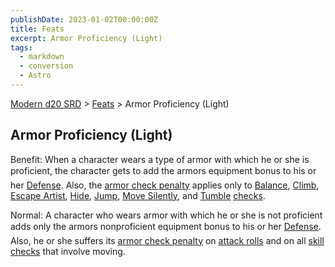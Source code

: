 ```yaml
---
publishDate: 2023-01-02T00:00:00Z
title: Feats
excerpt: Armor Proficiency (Light)
tags:
  - markdown
  - conversion
  - Astro
---
```


[Modern d20 SRD](/#modernD20) > [Feats](modern-d20-srd-feats-index) > Armor Proficiency (Light)

## Armor Proficiency (Light)

Benefit: When a character wears a type of armor with which he or she is proficient, the character gets to add the armors equipment bonus to his or her [Defense](modern-d20-srd-combat-defense). Also, the [armor check penalty](modern-d20-srd-equipment-armor-general) applies only to [Balance](modern-d20-srd-skills-balance), [Climb](modern-d20-srd-skills-climb), [Escape Artist](modern-d20-srd-skills-escape-artist), [Hide](modern-d20-srd-skills-hide), [Jump](modern-d20-srd-skills-jump), [Move Silently](modern-d20-srd-skills-move-silently), and [Tumble](modern-d20-srd-skills-tumble) [checks](modern-d20-srd-skills-skill-basics-php#skill-check-index).

Normal: A character who wears armor with which he or she is not proficient adds only the armors nonproficient equipment bonus to his or her [Defense](modern-d20-srd-combat-defense). Also, he or she suffers its [armor check penalty](modern-d20-srd-equipment-armor-general) on [attack rolls](modern-d20-srd-combat-attack-roll) and on all [skill checks](modern-d20-srd-skills-skill-basics-php#skill-check-index) that involve moving.

